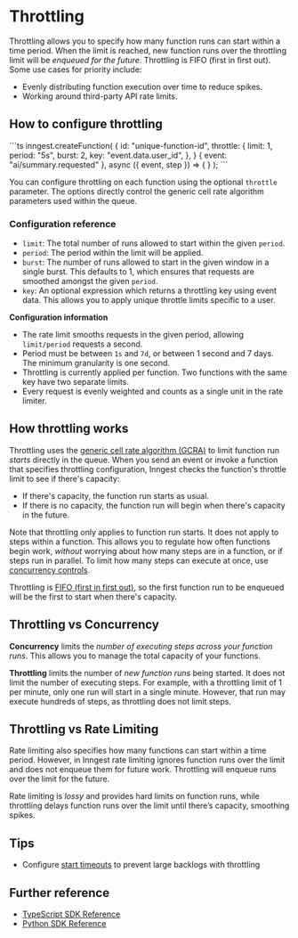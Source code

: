 

# Throttling

Throttling allows you to specify how many function runs can start within a time period. When the limit is reached, new function runs over the throttling limit will be _enqueued for the future_. Throttling is FIFO (first in first out). Some use cases for priority include:

* Evenly distributing function execution over time to reduce spikes.
* Working around third-party API rate limits.

## How to configure throttling

<CodeGroup forceTabs>
```ts
inngest.createFunction(
  {
    id: "unique-function-id",
    throttle: {
      limit: 1,
      period: "5s",
      burst: 2,
      key: "event.data.user_id",
    },
  }
  { event: "ai/summary.requested" },
  async ({ event, step }) => {
  }
);
```
</CodeGroup>

You can configure throttling on each function using the optional `throttle` parameter.  The options directly control the generic cell rate algorithm parameters used within the queue.

### Configuration reference

- `limit`: The total number of runs allowed to start within the given `period`.
- `period`: The period within the limit will be applied.
- `burst`: The number of runs allowed to start in the given window in a single burst. This defaults to 1, which ensures that requests are smoothed amongst the given `period`.
- `key`: An optional expression which returns a throttling key using event data. This allows you to apply unique throttle limits specific to a user.

**Configuration information**

- The rate limit smooths requests in the given period, allowing `limit/period` requests a second.
- Period must be between `1s` and `7d`, or between 1 second and 7 days. The minimum granularity is one second.
- Throttling is currently applied per function. Two functions with the same key have two separate limits.
- Every request is evenly weighted and counts as a single unit in the rate limiter.

## How throttling works

Throttling uses the [generic cell rate algorithm (GCRA)](https://en.wikipedia.org/wiki/Generic_cell_rate_algorithm) to limit function run *starts* directly in the queue. When you send an event or invoke a function that specifies throttling configuration, Inngest checks the function's throttle limit to see if there's capacity:

- If there's capacity, the function run starts as usual.
- If there is no capacity, the function run will begin when there's capacity in the future.

Note that throttling only applies to function run starts.  It does not apply to steps within a function.  This allows you to regulate how often functions begin work, *without* worrying about how many steps are in a function, or if steps run in parallel.  To limit how many steps can execute at once, use [concurrency controls](/docs/guides/concurrency).

Throttling is [FIFO (first in first out)](https://en.wikipedia.org/wiki/FIFO_(computing_and_electronics)), so the first function run to be enqueued will be the first to start when there's capacity.

## Throttling vs Concurrency

**Concurrency** limits the *number of executing steps across your function runs*.  This allows you to manage the total capacity of your functions.

**Throttling** limits the number of *new function runs* being started.  It does not limit the number of executing steps.  For example, with a throttling limit of 1 per minute, only one run will start in a single minute.  However, that run may execute hundreds of steps, as throttling does not limit steps.

## Throttling vs Rate Limiting

Rate limiting also specifies how many functions can start within a time period.  However, in Inngest rate limiting ignores function runs over the limit and does not enqueue them for future work. Throttling will enqueue runs over the limit for the future.

Rate limiting is *lossy* and provides hard limits on function runs, while throttling delays function runs over the limit until there’s capacity, smoothing spikes.

## Tips

* Configure [start timeouts](/docs/features/inngest-functions/cancellation/cancel-on-timeouts) to prevent large backlogs with throttling 

## Further reference

* [TypeScript SDK Reference](/docs/reference/functions/create#throttle)
* [Python SDK Reference](/docs/reference/python/functions/create#configuration)
